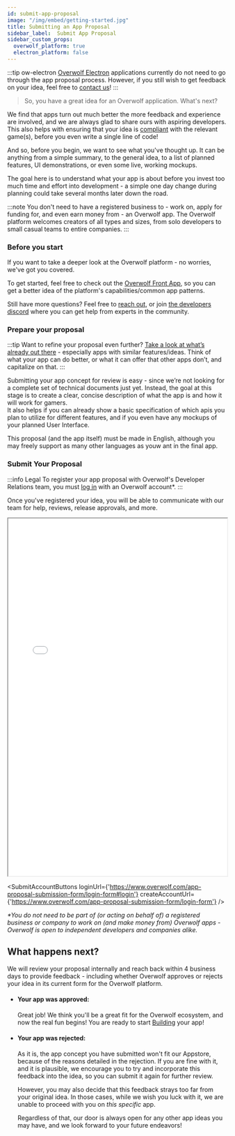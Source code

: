 ```yaml
---
id: submit-app-proposal
image: "/img/embed/getting-started.jpg"
title: Submitting an App Proposal
sidebar_label:  Submit App Proposal
sidebar_custom_props:
  overwolf_platform: true
  electron_platform: false
---
```






:::tip ow-electron
[Overwolf Electron](/tools/ow-electron) applications currently do not need to go through the app proposal process.
However, if you still wish to get feedback on your idea, feel free to [contact us](/support/contact-us)!
:::

> So, you have a great idea for an Overwolf application. What's next?

We find that apps turn out much better the more feedback and experience are involved, and we are always glad to share ours with aspiring developers.  
This also helps with ensuring that your idea is [compliant](/start/getting-started/game-compliance) with the relevant game(s), before you even write a single line of code!

And so, before you begin, we want to see what you've thought up. It can be anything from a simple summary,
to the general idea, to a list of planned features, UI demonstrations, or even some live, working mockups.

The goal here is to understand what your app is about before you invest too much time and effort into development -
a simple one day change during planning could take several months later down the road.

:::note
You don't need to have a registered business to - work on, apply for funding for, and even earn money from - an Overwolf app.
The Overwolf platform welcomes creators of all types and sizes, from solo developers to small casual teams to entire companies.
:::

### Before you start

If you want to take a deeper look at the Overwolf platform - no worries, we've got you covered.

To get started, feel free to check out the [Overwolf Front App](/start/basic-app/front-app), so you can get a better idea of the platform's capabilities/common app patterns.

Still have more questions? Feel free to [reach out](/support/contact-us), or join [the developers discord](https://discord.gg/overwolf-developers) where you can get help from experts in the community.

### Prepare your proposal

:::tip Want to refine your proposal even further?
[Take a look at what’s already out there](https://www.overwolf.com/appstore) - especially apps with similar features/ideas.
Think of what your app can do better, or what it can offer that other apps don’t, and capitalize on that.
:::

Submitting your app concept for review is easy - since we’re not looking for a complete set of technical documents just yet.
Instead, the goal at this stage is to create a clear, concise description of what the app is and how it will work for gamers.  
It also helps if you can already show a basic specification of which apis you plan to utilize for different features,
and if you even have any mockups of your planned User Interface.

This proposal (and the app itself) must be made in English, although you may freely support as many other languages as youw ant in the final app.

### Submit Your Proposal
:::info Legal
To register your app proposal with Overwolf's Developer Relations team, you must [log in](https://www.overwolf.com/app-proposal-submission-form/login-form#login) with an Overwolf account*.
:::

Once you've registered your idea, you will be able to communicate with our team for help, reviews, release approvals, and more.

<SkipMe>
  <iframe src="/html/submission-form/form.html" width="100%" height="820px" style={{marginButtom: "30px"}}></iframe>
</SkipMe>

<SubmitAccountButtons
  loginUrl={'https://www.overwolf.com/app-proposal-submission-form/login-form#login'}
  createAccountUrl={'https://www.overwolf.com/app-proposal-submission-form/login-form'}
 />

*\*You do not need to be part of (or acting on behalf of) a registered business or company to work on (and make money from) Overwolf apps - Overwolf is open to independent developers and companies alike.*

## What happens next?

We will review your proposal internally and reach back within 4 business days to provide feedback -
including whether Overwolf approves or rejects your idea in its current form for the Overwolf platform.

- #### Your app was approved:
  Great job! We think you'll be a great fit for the Overwolf ecosystem, and now the real fun begins! You are ready to start [Building][building] your app!
- #### Your app was rejected:
  As it is, the app concept you have submitted won't fit our Appstore, because of the reasons detailed in the rejection. If you are fine with it,
and it is plausible, we encourage you to try and incorporate this feedback into the idea, so you can submit it again for further review.

  However, you may also decide that this feedback strays too far from your original idea. In those cases, while we wish you luck with it, we are unable
to proceed with you on *this specific* app.

  Regardless of that, our door is always open for any other app ideas you may have, and we look forward to your future endeavors!

[building]: /start/getting-started/app-creation-process#build